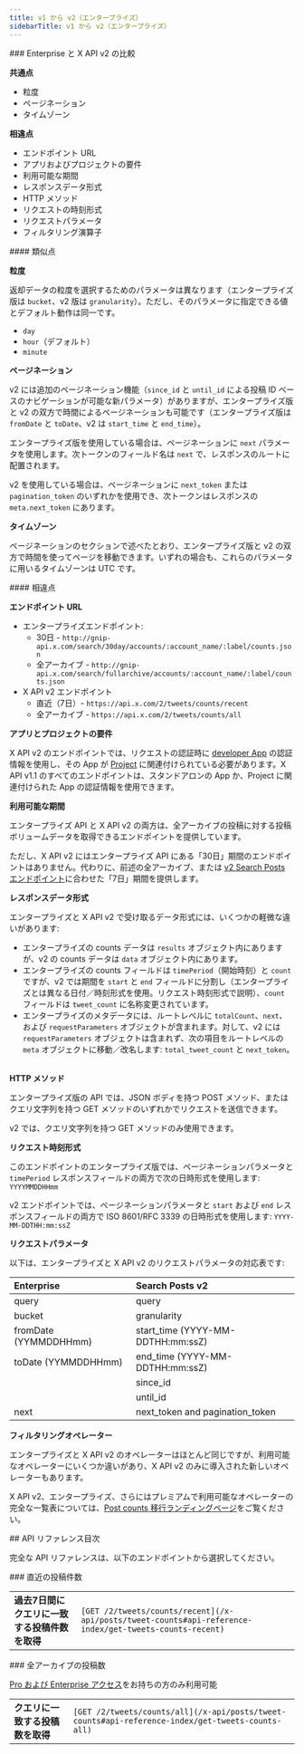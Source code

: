 ```yaml
---
title: v1 から v2（エンタープライズ）
sidebarTitle: v1 から v2（エンタープライズ）
---
```


<div id="enterprise-compared-to-x-api-v2">
  ### Enterprise と X API v2 の比較
</div>

**共通点**

- 粒度
- ページネーション
- タイムゾーン

**相違点**

- エンドポイント URL
- アプリおよびプロジェクトの要件
- 利用可能な期間
- レスポンスデータ形式
- HTTP メソッド
- リクエストの時刻形式
- リクエストパラメータ
- フィルタリング演算子

<div id="similarities">
  #### 類似点
</div>

**粒度**

返却データの粒度を選択するためのパラメータは異なります（エンタープライズ版は `bucket`、v2 版は `granularity`）。ただし、そのパラメータに指定できる値とデフォルト動作は同一です。

- `day`
- `hour`（デフォルト）
- `minute`

**ページネーション**

v2 には追加のページネーション機能（`since_id` と `until_id` による投稿 ID ベースのナビゲーションが可能な新パラメータ）がありますが、エンタープライズ版と v2 の双方で時間によるページネーションも可能です（エンタープライズ版は `fromDate` と `toDate`、v2 は `start_time` と `end_time`）。

エンタープライズ版を使用している場合は、ページネーションに `next` パラメータを使用します。次トークンのフィールド名は `next` で、レスポンスのルートに配置されます。

v2 を使用している場合は、ページネーションに `next_token` または `pagination_token` のいずれかを使用でき、次トークンはレスポンスの `meta.next_token` にあります。
 

**タイムゾーン**

ページネーションのセクションで述べたとおり、エンタープライズ版と v2 の双方で時間を使ってページを移動できます。いずれの場合も、これらのパラメータに用いるタイムゾーンは UTC です。

<div id="differences">
  #### 相違点
</div>

**エンドポイント URL**

- エンタープライズエンドポイント:
  - 30日 - `http://gnip-api.x.com/search/30day/accounts/:account_name/:label/counts.json`
  - 全アーカイブ - `http://gnip-api.x.com/search/fullarchive/accounts/:account_name/:label/counts.json`
- X API v2 エンドポイント
  - 直近（7日）- `https://api.x.com/2/tweets/counts/recent`
  - 全アーカイブ - `https://api.x.com/2/tweets/counts/all`

**アプリとプロジェクトの要件**

X API v2 のエンドポイントでは、リクエストの認証時に [developer App](/ja/resources/fundamentals/developer-apps) の認証情報を使用し、その App が [Project](/ja/resources/fundamentals/developer-apps) に関連付けられている必要があります。X API v1.1 のすべてのエンドポイントは、スタンドアロンの App か、Project に関連付けられた App の認証情報を使用できます。
 

**利用可能な期間**

エンタープライズ API と X API v2 の両方は、全アーカイブの投稿に対する投稿ボリュームデータを取得できるエンドポイントを提供しています。

ただし、X API v2 にはエンタープライズ API にある「30日」期間のエンドポイントはありません。代わりに、前述の全アーカイブ、または [v2 Search Posts エンドポイント](/ja/x-api/posts/search/introduction)に合わせた「7日」期間を提供します。
 

**レスポンスデータ形式**

エンタープライズと X API v2 で受け取るデータ形式には、いくつかの軽微な違いがあります:

- エンタープライズの counts データは `results` オブジェクト内にありますが、v2 の counts データは `data` オブジェクト内にあります。
- エンタープライズの counts フィールドは `timePeriod`（開始時刻）と `count` ですが、v2 では期間を `start` と `end` フィールドに分割し（エンタープライズとは異なる日付／時刻形式を使用。リクエスト時刻形式で説明）、`count` フィールドは `tweet_count` に名称変更されています。
- エンタープライズのメタデータには、ルートレベルに `totalCount`、`next`、および `requestParameters` オブジェクトが含まれます。対して、v2 には `requestParameters` オブジェクトは含まれず、次の項目をルートレベルの `meta` オブジェクトに移動／改名します: `total_tweet_count` と `next_token`。
   

**HTTP メソッド**

エンタープライズ版の API では、JSON ボディを持つ POST メソッド、またはクエリ文字列を持つ GET メソッドのいずれかでリクエストを送信できます。

v2 では、クエリ文字列を持つ GET メソッドのみ使用できます。
 

**リクエスト時刻形式**

このエンドポイントのエンタープライズ版では、ページネーションパラメータと `timePeriod` レスポンスフィールドの両方で次の日時形式を使用します: `YYYYMMDDHHmm`

v2 エンドポイントでは、ページネーションパラメータと `start` および `end` レスポンスフィールドの両方で ISO 8601/RFC 3339 の日時形式を使用します: `YYYY-MM-DDTHH:mm:ssZ`

**リクエストパラメータ**

以下は、エンタープライズと X API v2 のリクエストパラメータの対応表です:

| Enterprise | Search Posts v2 |
| :--- | :--- |
| query | query |
| bucket | granularity |
| fromDate (YYMMDDHHmm) | start\_time (YYYY-MM-DDTHH:mm:ssZ) |
| toDate (YYMMDDHHmm) | end\_time (YYYY-MM-DDTHH:mm:ssZ) |
|     | since\_id |
|     | until\_id |
| next | next\_token and pagination\_token |

**フィルタリングオペレーター**

エンタープライズと X API v2 のオペレーターはほとんど同じですが、利用可能なオペレーターにいくつか違いがあり、X API v2 のみに導入された新しいオペレーターもあります。

X API v2、エンタープライズ、さらにはプレミアムで利用可能なオペレーターの完全な一覧表については、[Post counts 移行ランディングページ](/ja/x-api/posts/counts/migrate/overview)をご覧ください。

<div id="api-reference-index">
  ## API リファレンス目次
</div>

完全な API リファレンスは、以下のエンドポイントから選択してください。

<div id="recent-post-counts">
  ### 直近の投稿件数
</div>

|     |     |
| :--- | :--- |
| **過去7日間にクエリに一致する投稿件数を取得** | `[GET /2/tweets/counts/recent](/x-api/posts/tweet-counts#api-reference-index/get-tweets-counts-recent)` |

<div id="full-archive-post-counts">
  ### 全アーカイブの投稿数
</div>

[Pro および Enterprise アクセス](/ja/x-api/getting-started/about-x-api)をお持ちの方のみ利用可能

|     |     |
| :--- | :--- |
| **クエリに一致する投稿数を取得** | `[GET /2/tweets/counts/all](/x-api/posts/tweet-counts#api-reference-index/get-tweets-counts-all)` |